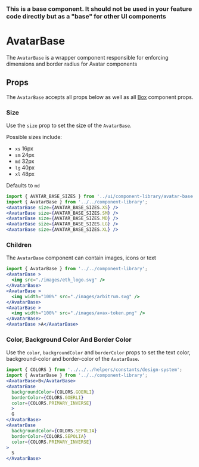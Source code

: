 

### This is a base component. It should not be used in your feature code directly but as a "base" for other UI components

# AvatarBase

The `AvatarBase` is a wrapper component responsible for enforcing dimensions and border radius for Avatar components

<Canvas>
  <Story id="ui-components-component-library-avatar-base-avatar-base-stories-js--default-story" />
</Canvas>

## Props

The `AvatarBase` accepts all props below as well as all [Box](/docs/ui-components-ui-box-box-stories-js--default-story#props) component props.

<ArgsTable of={AvatarBase} />

### Size

Use the `size` prop to set the size of the `AvatarBase`.

Possible sizes include:

- `xs` 16px
- `sm` 24px
- `md` 32px
- `lg` 40px
- `xl` 48px

Defaults to `md`

<Canvas>
  <Story id="ui-components-component-library-avatar-base-avatar-base-stories-js--size" />
</Canvas>

```jsx
import { AVATAR_BASE_SIZES } from '../ui/component-library/avatar-base';
import { AvatarBase } from '../../component-library';
<AvatarBase size={AVATAR_BASE_SIZES.XS} />
<AvatarBase size={AVATAR_BASE_SIZES.SM} />
<AvatarBase size={AVATAR_BASE_SIZES.MD} />
<AvatarBase size={AVATAR_BASE_SIZES.LG} />
<AvatarBase size={AVATAR_BASE_SIZES.XL} />
```

### Children

The `AvatarBase` component can contain images, icons or text

<Canvas>
  <Story id="ui-components-component-library-avatar-base-avatar-base-stories-js--children" />
</Canvas>

```jsx
import { AvatarBase } from '../../component-library';
<AvatarBase >
  <img src="./images/eth_logo.svg" />
</AvatarBase>
<AvatarBase >
  <img width="100%" src="./images/arbitrum.svg" />
</AvatarBase>
<AvatarBase >
  <img width="100%" src="./images/avax-token.png" />
</AvatarBase>
<AvatarBase >A</AvatarBase>
```

### Color, Background Color And Border Color

Use the `color`, `backgroundColor` and `borderColor` props to set the text color, background-color and border-color of the `AvatarBase`.

<Canvas>
  <Story id="ui-components-component-library-avatar-base-avatar-base-stories-js--color-background-color-and-border-color" />
</Canvas>

```jsx
import { COLORS } from '../../../helpers/constants/design-system';
import { AvatarBase } from '../../component-library';
<AvatarBase>B</AvatarBase>
<AvatarBase
  backgroundColor={COLORS.GOERLI}
  borderColor={COLORS.GOERLI}
  color={COLORS.PRIMARY_INVERSE}
  >
  G
</AvatarBase>
<AvatarBase
  backgroundColor={COLORS.SEPOLIA}
  borderColor={COLORS.SEPOLIA}
  color={COLORS.PRIMARY_INVERSE}
>
  S
</AvatarBase>
```
